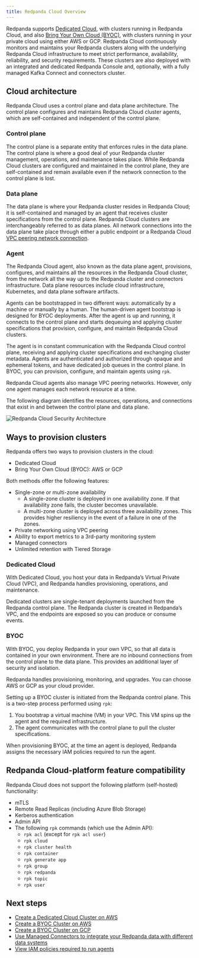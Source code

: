 ```yaml
---
title: Redpanda Cloud Overview
---
```


<head>
    <meta name="title" content="Redpanda Cloud Overview | Redpanda Docs"/>
    <meta name="description" content="Redpanda Cloud employs a control plane
    and data plane architecture that ensures no human has direct access to Redpanda
    brokers or customer data."/>
</head>

Redpanda supports [Dedicated Cloud](../cloud-overview#dedicated-cloud), with
clusters running in Redpanda Cloud, and also [Bring Your Own Cloud (BYOC)](../cloud-overview#byoc),
with clusters running in your private cloud using either AWS or GCP. Redpanda
Cloud continuously monitors and maintains your Redpanda clusters along with the
underlying Redpanda Cloud infrastructure to meet strict performance, availability,
reliability, and security requirements. These clusters are also deployed with an
integrated and dedicated Redpanda Console and, optionally, with a fully managed
Kafka Connect and connectors cluster.

## Cloud architecture

Redpanda Cloud uses a control plane and data plane architecture. The control
plane configures and maintains Redpanda Cloud cluster agents, which are
self-contained and independent of the control plane.

### Control plane

The control plane is a separate entity that enforces rules in the data plane. The
control plane is where a good deal of your Redpanda cluster management, operations,
and maintenance takes place. While Redpanda Cloud clusters are configured and
maintained in the control plane, they are self-contained and remain available
even if the network connection to the control plane is lost.

### Data plane

The data plane is where your Redpanda cluster resides in Redpanda Cloud; it is
self-contained and managed by an agent that receives cluster specifications from the
control plane. Redpanda Cloud clusters are interchangeably referred to as
data planes. All network connections into the data plane take place through
either a public endpoint or a Redpanda Cloud [VPC peering network connection](../vpc-peering).

### Agent

The Redpanda Cloud agent, also known as the data plane agent, provisions,
configures, and maintains all the resources in the Redpanda Cloud cluster, from
the network all the way up to the Redpanda cluster and connectors infrastructure.
Data plane resources include cloud infrastructure, Kubernetes, and data plane software
artifacts.

Agents can be bootstrapped in two different ways: automatically by a machine
or manually by a human. The human-driven agent bootstrap is designed for
BYOC deployments. After the agent is up and running,
it connects to the control plane and starts dequeuing and applying cluster
specifications that provision, configure, and maintain Redpanda Cloud clusters.

The agent is in constant communication with the Redpanda Cloud control plane,
receiving and applying cluster specifications and exchanging cluster metadata.
Agents are authenticated and authorized through opaque and ephemeral tokens, and
have dedicated job queues in the control plane. In BYOC, you can provision,
configure, and maintain agents using `rpk`.

Redpanda Cloud agents also manage VPC peering networks. However,
only one agent manages each network resource at a time.

The following diagram identifies the resources, operations, and connections
that exist in and between the control plane and data plane.

![Redpanda Cloud Security Architecture](../../../../static/img/control-plane.png)

## Ways to provision clusters

Redpanda offers two ways to provision clusters in the cloud:
* Dedicated Cloud
* Bring Your Own Cloud (BYOC): AWS or GCP

Both methods offer the following features:
* Single-zone or multi-zone availability
    * A single-zone cluster is deployed in one availability zone. If that
      availability zone fails, the cluster becomes unavailable.
    * A multi-zone cluster is deployed across three availability zones. This
      provides higher resiliency in the event of a failure in one of the zones.
* Private networking using VPC peering
* Ability to export metrics to a 3rd-party monitoring system
* Managed connectors
* Unlimited retention with Tiered Storage

### Dedicated Cloud

With Dedicated Cloud, you host your data in Redpanda’s Virtual Private Cloud
(VPC), and Redpanda handles provisioning, operations, and maintenance.

Dedicated clusters are single-tenant deployments launched from the Redpanda
control plane. The Redpanda cluster is created in Redpanda’s VPC, and the
endpoints are exposed so you can produce or consume events.

### BYOC

With BYOC, you deploy Redpanda in your own VPC, so that all data is
contained in your own environment. There are no inbound connections from the
control plane to the data plane. This provides an additional layer of security
and isolation.

Redpanda handles provisioning, monitoring, and upgrades. You can choose AWS or
GCP as your cloud provider.

Setting up a BYOC cluster is initiated from the Redpanda control plane. This is
a two-step process performed using `rpk`:
1. You bootstrap a virtual machine (VM) in your VPC. This VM spins up the agent
   and the required infrastructure.
2. The agent communicates with the control plane to pull the cluster specifications.

When provisioning BYOC, at the time an agent is deployed, Redpanda assigns the
necessary IAM policies required to run the agent.

## Redpanda Cloud-platform feature compatibility

Redpanda Cloud does not support the following platform (self-hosted) functionality:

- mTLS
- Remote Read Replicas (including Azure Blob Storage)
- Kerberos authentication
- Admin API
- The following `rpk` commands (which use the Admin API):
  - `rpk acl` (except for `rpk acl user`)
  - `rpk cloud`
  - `rpk cluster health`
  - `rpk container`
  - `rpk generate app`
  - `rpk group`
  - `rpk redpanda`
  - `rpk topic`
  - `rpk user`

## Next steps

- [Create a Dedicated Cloud Cluster on AWS](../create-dedicated-cloud-cluster-aws)
- [Create a BYOC Cluster on AWS](../create-byoc-cluster-aws)
- [Create a BYOC Cluster on GCP](../create-byoc-cluster-gcp)
- [Use Managed Connectors to integrate your Redpanda data with different data systems](../managed-connectors)
- [View IAM policies required to run agents](../security/authorization/cloud-iam-policies#gcp-iam-permissions)
